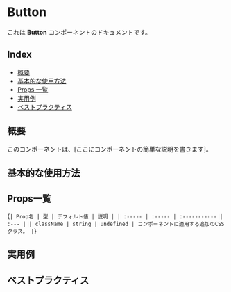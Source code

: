 
<Meta of={ButtonStories} />

# Button

これは **Button** コンポーネントのドキュメントです。


## Index

- [概要](#概要)
- [基本的な使用方法](#基本的な使用方法)
- [Props 一覧](#props一覧)
- [実用例](#実用例)
- [ベストプラクティス](#ベストプラクティス)


## 概要

このコンポーネントは、[ここにコンポーネントの簡単な説明を書きます]。


## 基本的な使用方法

<Source of={ButtonStories.Default} />
<Canvas of={ButtonStories.Default} />

## Props一覧
<Markdown>{`
| Prop名 | 型 | デフォルト値 | 説明 |
| :----- | :----- | :----------- | :--- |
| className | string | undefined | コンポーネントに適用する追加のCSSクラス。 |
`}</Markdown>


## 実用例


## ベストプラクティス